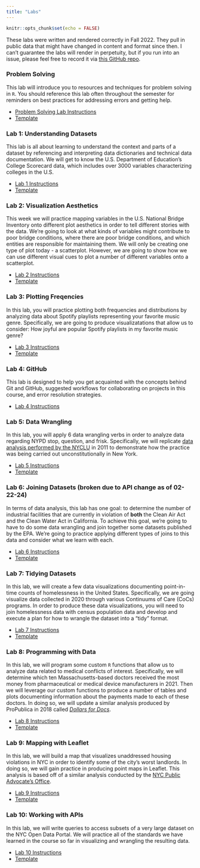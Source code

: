 ```yaml
---
title: "Labs"
---
```


```r
knitr::opts_chunk$set(echo = FALSE)
```

::: callout-tip
These labs were written and rendered correctly in Fall 2022. They pull in public data that might have changed in content and format since then. I can't guarantee the labs will render in perpetuity, but if you run into an issue, please feel free to record it via [this GitHub repo](https://github.com/sds-192-intro-fall22/sds-192-public-website-quarto/issues). 
:::

### Problem Solving

This lab will introduce you to resources and techniques for problem solving in `R`. You should reference this lab often throughout the semester for reminders on best practices for addressing errors and getting help.

-   [Problem Solving Lab Instructions](labs/problem-solving.html)
-   [Template](https://github.com/sds-192-intro-fall22/sds-192-public-website-quarto/blob/main/website/templates/problem-solving.qmd)

### Lab 1: Understanding Datasets

This lab is all about learning to understand the context and parts of a dataset by referencing and interpreting data dictionaries and technical data documentation. We will get to know the U.S. Department of Education's College Scorecard data, which includes over 3000 variables characterizing colleges in the U.S.

-   [Lab 1 Instructions](labs/lab1.html)
-   [Template](https://github.com/sds-192-intro-fall22/sds-192-public-website-quarto/blob/main/website/templates/lab1.qmd)

### Lab 2: Visualization Aesthetics

This week we will practice mapping variables in the U.S. National Bridge Inventory onto different plot aesthetics in order to tell different stories with the data. We're going to look at what kinds of variables might contribute to poor bridge conditions, where there are poor bridge conditions, and which entities are responsible for maintaining them. We will only be creating one type of plot today - a scatterplot. However, we are going to show how we can use different visual cues to plot a number of different variables onto a scatterplot.

-   [Lab 2 Instructions](labs/lab2.html)
-   [Template](https://github.com/sds-192-intro-fall22/sds-192-public-website-quarto/blob/main/website/templates/lab2.qmd)

### Lab 3: Plotting Freqencies

In this lab, you will practice plotting both frequencies and distributions by analyzing data about Spotify playlists representing your favorite music genre. Specifically, we are going to produce visualizatations that allow us to consider: How joyful are popular Spotify playlists in my favorite music genre?

-   [Lab 3 Instructions](labs/lab3.html)
-   [Template](https://github.com/sds-192-intro-fall22/sds-192-public-website-quarto/blob/main/website/templates/lab3.qmd)

### Lab 4: GitHub

This lab is designed to help you get acquainted with the concepts behind Git and GitHub, suggested workflows for collaborating on projects in this course, and error resolution strategies.

-   [Lab 4 Instructions](labs/lab4.html)

### Lab 5: Data Wrangling

In this lab, you will apply 6 data wrangling verbs in order to analyze data regarding NYPD stop, question, and frisk. Specifically, we will replicate [data analysis performed by the NYCLU](https://www.nyclu.org/en/stop-and-frisk-data) in 2011 to demonstrate how the practice was being carried out unconstitutionally in New York.

-   [Lab 5 Instructions](labs/lab5.html)
-   [Template](https://github.com/sds-192-intro-fall22/sds-192-public-website-quarto/blob/main/website/templates/lab5.qmd)

### Lab 6: Joining Datasets (broken due to API change as of 02-22-24)

In terms of data analysis, this lab has one goal: to determine the number of industrial facilities that are currently in violation of **both** the Clean Air Act and the Clean Water Act in California. To achieve this goal, we're going to have to do some data wrangling and join together some datasets published by the EPA. We're going to practice applying different types of joins to this data and consider what we learn with each. 

-   [Lab 6 Instructions](labs/lab6.html)
-   [Template](https://github.com/sds-192-intro-fall22/sds-192-public-website-quarto/blob/main/website/templates/lab6.qmd)

### Lab 7: Tidying Datasets

In this lab, we will create a few data visualizations documenting point-in-time counts of homelessness in the United States. Specifically, we are going visualize data collected in 2020 through various Continuums of Care (CoCs) programs. In order to produce these data visualizations, you will need to join homelessness data with census population data and develop and execute a plan for how to wrangle the dataset into a "tidy" format. 

-   [Lab 7 Instructions](labs/lab7.html)
-   [Template](https://github.com/sds-192-intro-fall22/sds-192-public-website-quarto/blob/main/website/templates/lab7.qmd)

### Lab 8: Programming with Data

In this lab, we will program some custom `R` functions that allow us to analyze data related to medical conflicts of interest. Specifically, we will determine which ten Massachusetts-based doctors received the most money from pharmaceutical or medical device manufacturers in 2021. Then we will leverage our custom functions to produce a number of tables and plots documenting information about the payments made to each of these doctors. In doing so, we will update a similar analysis produced by ProPublica in 2018 called [*Dollars for Docs*](https://projects.propublica.org/docdollars/).

-   [Lab 8 Instructions](labs/lab8.html)
-   [Template](https://github.com/sds-192-intro-fall22/sds-192-public-website-quarto/blob/main/website/templates/lab8.qmd)

### Lab 9: Mapping with Leaflet

In this lab, we will build a map that visualizes unaddressed housing violations in NYC in order to identify some of the city's worst landlords. In doing so, we will gain practice in producing point maps in Leaflet. This analysis is based off of a similar analysis conducted by the [NYC Public Advocate's Office](https://advocate.nyc.gov/press/nyc-public-advocate-unveils-2021-worst-landlord-watchlist/). 

-   [Lab 9 Instructions](labs/lab9.html)
-   [Template](https://github.com/sds-192-intro-fall22/sds-192-public-website-quarto/blob/main/website/templates/lab9.qmd)

### Lab 10: Working with APIs

In this lab, we will write queries to access subsets of a very large dataset on the NYC Open Data Portal. We will practice all of the standards we have learned in the course so far in visualizing and wrangling the resulting data.

-   [Lab 10 Instructions](labs/lab10.html)
-   [Template](https://github.com/sds-192-intro-fall22/sds-192-public-website-quarto/blob/main/website/templates/lab10.qmd)
